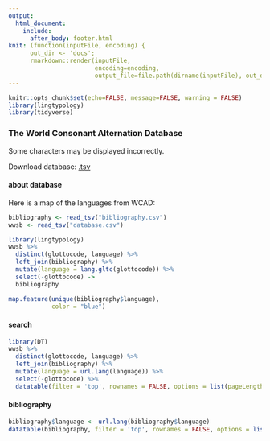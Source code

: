 ```yaml
---
output: 
  html_document:
    include:
      after_body: footer.html
knit: (function(inputFile, encoding) { 
      out_dir <- 'docs';
      rmarkdown::render(inputFile,
                        encoding=encoding, 
                        output_file=file.path(dirname(inputFile), out_dir, 'index.html')) })
---
```


```r
knitr::opts_chunk$set(echo=FALSE, message=FALSE, warning = FALSE)
library(lingtypology)
library(tidyverse)
```

###  The World Consonant Alternation Database {.tabset .tabset-fade .tabset-pills}
Some characters may be displayed incorrectly.

Download database: [.tsv](https://raw.githubusercontent.com/agricolamz/wcad/master/database.csv)

#### about database
Here is a map of the languages from WCAD:
```r
bibliography <- read_tsv("bibliography.csv")
wwsb <- read_tsv("database.csv")

library(lingtypology)
wwsb %>% 
  distinct(glottocode, language) %>% 
  left_join(bibliography) %>% 
  mutate(language = lang.gltc(glottocode)) %>% 
  select(-glottocode) ->
  bibliography

map.feature(unique(bibliography$language),
            color = "blue")
```

#### search
```r
library(DT)
wwsb %>% 
  distinct(glottocode, language) %>% 
  left_join(bibliography) %>% 
  mutate(language = url.lang(language)) %>% 
  select(-glottocode) %>% 
  datatable(filter = 'top', rownames = FALSE, options = list(pageLength = 20, dom = 'tip'), escape = FALSE)
```

#### bibliography
```r
bibliography$language <- url.lang(bibliography$language)
datatable(bibliography, filter = 'top', rownames = FALSE, options = list(pageLength = 20, autoWidth = FALSE), escape = FALSE)
```
